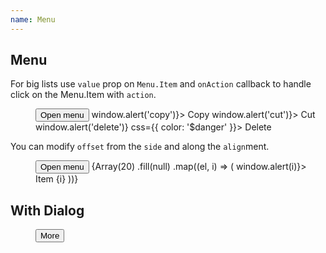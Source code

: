 ```yaml
---
name: Menu
---
```



## Menu

For big lists use `value` prop on `Menu.Item` and `onAction` callback to handle click on the Menu.Item with `action`.

<Playground>
  <Box p="$8">
    <Menu>
      <Button>
        <span>Open menu</span>
        <Icon as={ChevronDownIcon} size="lg" />
      </Button>
      <Menu.List>
        <Menu.Item onSelect={() => window.alert('copy')}>
          <Icon />
          Copy
        </Menu.Item>
        <Menu.Item onSelect={() => window.alert('cut')}>
          <Icon />
          Cut
        </Menu.Item>
        <Menu.Separator />
        <Menu.Item onSelect={() => window.alert('delete')} css={{ color: '$danger' }}>
          <Icon as={TrashIcon} color="$danger" />
          Delete
        </Menu.Item>
      </Menu.List>
    </Menu>
  </Box>
</Playground>

You can modify `offset` from the `side` and along the `align`ment.

<Playground>
  <ThemeProvider theme="orange">
    <Box p="$8">
      <Menu>
        <Button>
          <span>Open menu</span>
          <Icon as={ChevronDownIcon} size="lg" />
        </Button>
        <Menu.List sideOffset={12} side="right" align="start">
          {Array(20)
            .fill(null)
            .map((el, i) => (
              <Menu.Item key={i} onSelect={() => window.alert(i)}>
                Item {i}
              </Menu.Item>
            ))}
        </Menu.List>
      </Menu>
    </Box>
  </ThemeProvider>
</Playground>

## With Dialog

<Playground>
  <Box p="$8">
    <Menu>
      <Button variant="outline">
        <Icon as={ChevronDownIcon} size="lg" />
        More
      </Button>
      <Menu.List>
        <Dialog>
          <Menu.Item css={{ color: '$danger' }}>
            <Icon size="md" as={TrashIcon} />
            <span>Delete</span>
          </Menu.Item>
          {(close) => (
            <Dialog.Modal>
              <Dialog.Title level={3}>Delete topic?</Dialog.Title>
              <Picker>
                <Item label="Item 1" />
                <Item label="Item 2" />
              </Picker>
            </Dialog.Modal>
          )}
        </Dialog>
      </Menu.List>
    </Menu>
  </Box>
</Playground>
